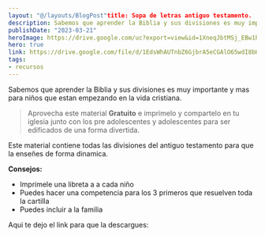 ```yaml
---
layout: "@/layouts/BlogPost"title: Sopa de letras antiguo testamento.
description: Sabemos que aprender la Biblia y sus divisiones es muy importante y mas para niños que estan empezando en la vida cristiana.
publishDate: "2023-03-21"
heroImage: https://drive.google.com/uc?export=view&id=1XneqJbtMSj_EBw1hWcp9StzAmvPRaxJX
hero: true
link: https://drive.google.com/file/d/1EdsWhAUTnbZ6GjbrA5eCGAlO65wdI8bH/view?usp=sharing
tags:
- recursos
---
```



Sabemos que aprender la Biblia y sus divisiones es muy importante y mas para niños que estan empezando en la vida cristiana.

> Aprovecha este material **Gratuito** e imprimelo y compartelo en tu iglesia junto con los pre adolescentes y adolescentes para ser edificados de una forma divertida.

Este material contiene todas las divisiones del antiguo testamento para que la enseñes de forma dinamica.

**Consejos:**

- Imprimele una libreta a a cada niño
- Puedes hacer una competencia para los 3 primeros que resuelven toda la cartilla
- Puedes incluir a la familia

Aqui te dejo el link para que la descargues: